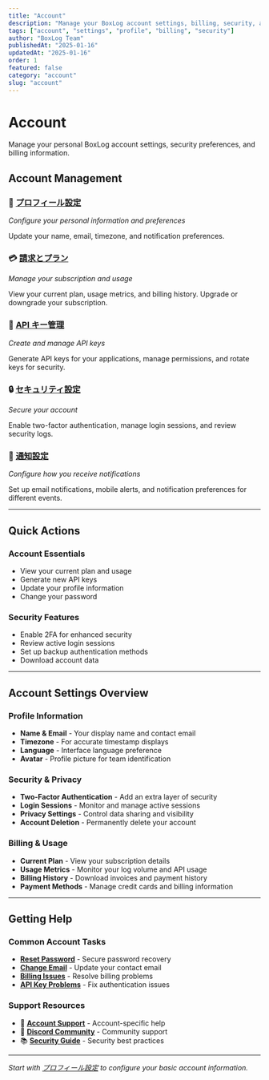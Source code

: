 ```yaml
---
title: "Account"
description: "Manage your BoxLog account settings, billing, security, and API keys. Configure your personal preferences and account security."
tags: ["account", "settings", "profile", "billing", "security"]
author: "BoxLog Team"
publishedAt: "2025-01-16"
updatedAt: "2025-01-16"
order: 1
featured: false
category: "account"
slug: "account"
---
```


# Account

Manage your personal BoxLog account settings, security preferences, and billing information.

## Account Management

### 👤 [プロフィール設定](/docs/account/profile)
*Configure your personal information and preferences*

Update your name, email, timezone, and notification preferences.

### 💳 [請求とプラン](/docs/account/billing)
*Manage your subscription and usage*

View your current plan, usage metrics, and billing history. Upgrade or downgrade your subscription.

### 🔑 [API キー管理](/docs/account/api-keys)
*Create and manage API keys*

Generate API keys for your applications, manage permissions, and rotate keys for security.

### 🔒 [セキュリティ設定](/docs/account/security)
*Secure your account*

Enable two-factor authentication, manage login sessions, and review security logs.

### 📢 [通知設定](/docs/account/notifications)
*Configure how you receive notifications*

Set up email notifications, mobile alerts, and notification preferences for different events.

---

## Quick Actions

<div className="grid grid-cols-1 md:grid-cols-2 gap-6 my-8">

### Account Essentials
- View your current plan and usage
- Generate new API keys
- Update your profile information
- Change your password

### Security Features
- Enable 2FA for enhanced security
- Review active login sessions
- Set up backup authentication methods
- Download account data

</div>

---

## Account Settings Overview

### Profile Information
- **Name & Email** - Your display name and contact email
- **Timezone** - For accurate timestamp displays
- **Language** - Interface language preference
- **Avatar** - Profile picture for team identification

### Security & Privacy
- **Two-Factor Authentication** - Add an extra layer of security
- **Login Sessions** - Monitor and manage active sessions
- **Privacy Settings** - Control data sharing and visibility
- **Account Deletion** - Permanently delete your account

### Billing & Usage
- **Current Plan** - View your subscription details
- **Usage Metrics** - Monitor your log volume and API usage
- **Billing History** - Download invoices and payment history
- **Payment Methods** - Manage credit cards and billing information

---

## Getting Help

### Common Account Tasks
- **[Reset Password](/docs/account/security#password-reset)** - Secure password recovery
- **[Change Email](/docs/account/profile#email-change)** - Update your contact email
- **[Billing Issues](/docs/account/billing#support)** - Resolve billing problems
- **[API Key Problems](/docs/account/api-keys#troubleshooting)** - Fix authentication issues

### Support Resources
- 📧 **[Account Support](mailto:accounts@boxlog.io)** - Account-specific help
- 💬 **[Discord Community](https://discord.gg/boxlog)** - Community support
- 📚 **[Security Guide](/docs/guides/security)** - Security best practices

---

*Start with [プロフィール設定](/docs/account/profile) to configure your basic account information.*